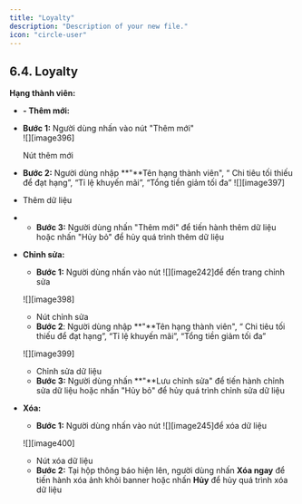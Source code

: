 ```yaml
---
title: "Loyalty"
description: "Description of your new file."
icon: "circle-user"
---
```

## **6.4. Loyalty** 

**Hạng thành viên:**

* **\- Thêm mới:**  
* **Bước 1:** Người dùng nhấn vào nút "Thêm mới"  
  ![][image396]

  Nút thêm mới  
* **Bước 2:** Người dùng nhập **"**Tên hạng thành viên", “ Chi tiêu tối thiếu để đạt hạng”, “Tỉ lệ khuyến mãi”, “Tổng tiền giảm tối đa” ![][image397]  
* Thêm dữ liệu  
*   
  * **Bước 3:** Người dùng nhấn "Thêm mới" để tiến hành thêm dữ liệu hoặc nhấn "Hủy bỏ" để hủy quá trình thêm dữ liệu  
* **Chỉnh sửa:**  
  * **Bước 1:** Người dùng nhấn vào nút ![][image242]để đến trang chỉnh sửa

  ![][image398]

  * Nút chỉnh sửa  
  * **Bước 2**: Người dùng nhập **"**Tên hạng thành viên", “ Chi tiêu tối thiếu để đạt hạng”, “Tỉ lệ khuyến mãi”, “Tổng tiền giảm tối đa” 

  ![][image399]

  * Chỉnh sửa dữ liệu  
  * **Bước 3:** Người dùng nhấn **"**Lưu chỉnh sửa" để tiến hành chỉnh sửa dữ liệu hoặc nhấn "Hủy bỏ" để hủy quá trình chỉnh sửa dữ liệu  
* **Xóa:**  
  * **Bước 1:** Người dùng nhấn vào nút ![][image245]để xóa dữ liệu

  ![][image400]

  * Nút xóa dữ liệu  
  * **Bước 2:** Tại hộp thông báo hiện lên, người dùng nhấn **Xóa ngay** để tiến hành xóa ảnh khỏi banner hoặc nhấn **Hủy** để hủy quá trình xóa dữ liệu
